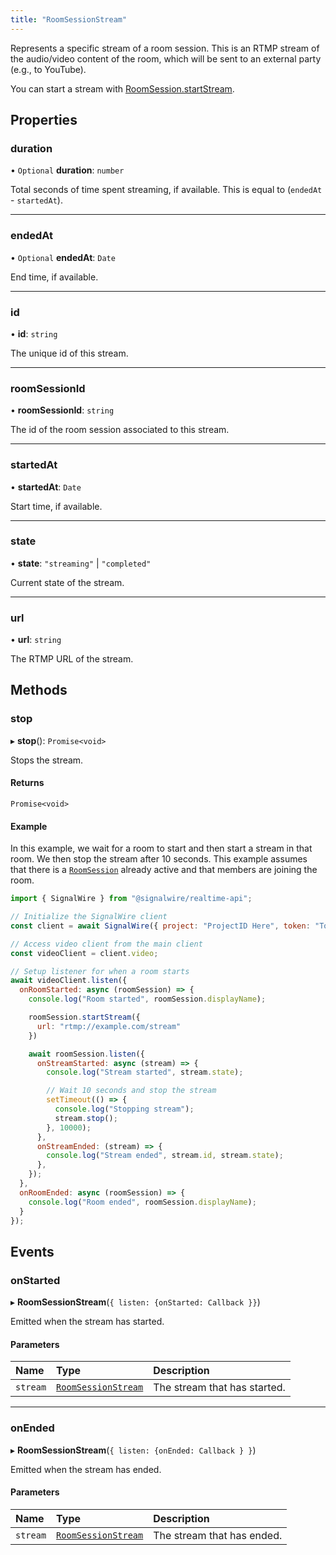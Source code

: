 ```yaml
---
title: "RoomSessionStream"
---
```


Represents a specific stream of a room session. This is an RTMP stream of the
audio/video content of the room, which will be sent to an external party (e.g.,
to YouTube).

You can start a stream with [RoomSession.startStream](./video-roomsession.mdx#startstream).

## **Properties**

### duration

• `Optional` **duration**: `number`

Total seconds of time spent streaming, if available. This is equal to (`endedAt` - `startedAt`).

---

### endedAt

• `Optional` **endedAt**: `Date`

End time, if available.

---

### id

• **id**: `string`

The unique id of this stream.

---

### roomSessionId

• **roomSessionId**: `string`

The id of the room session associated to this stream.

---

### startedAt

• **startedAt**: `Date`

Start time, if available.

---

### state

• **state**: `"streaming"` \| `"completed"`

Current state of the stream.

---

### url

• **url**: `string`

The RTMP URL of the stream.

## **Methods**

### stop

▸ **stop**(): `Promise<void>`

Stops the stream.

#### Returns

`Promise<void>`

#### Example

In this example, we wait for a room to start and then start
a stream in that room. We then stop the stream after 10 seconds.
This example assumes that there is a [`RoomSession`](./video-roomsession.mdx) already active and that members are joining the room.

```javascript
import { SignalWire } from "@signalwire/realtime-api";

// Initialize the SignalWire client
const client = await SignalWire({ project: "ProjectID Here", token: "Token Here" });

// Access video client from the main client
const videoClient = client.video;

// Setup listener for when a room starts
await videoClient.listen({
  onRoomStarted: async (roomSession) => {
    console.log("Room started", roomSession.displayName);

    roomSession.startStream({
      url: "rtmp://example.com/stream"
    })

    await roomSession.listen({
      onStreamStarted: async (stream) => {
        console.log("Stream started", stream.state);

        // Wait 10 seconds and stop the stream
        setTimeout(() => {
          console.log("Stopping stream");
          stream.stop();
        }, 10000);
      },
      onStreamEnded: (stream) => {
        console.log("Stream ended", stream.id, stream.state);
      },
    });
  },
  onRoomEnded: async (roomSession) => {
    console.log("Room ended", roomSession.displayName);
  }
});
```

## **Events**

### onStarted

▸ **RoomSessionStream**(`{ listen: {onStarted: Callback }}`)

Emitted when the stream has started.

#### Parameters

| Name     | Type                                                 | Description                  |
|:---------|:-----------------------------------------------------|:-----------------------------|
| `stream` | [`RoomSessionStream`](./video-roomsessionstream.mdx) | The stream that has started. |

---

### onEnded

▸ **RoomSessionStream**(`{ listen: {onEnded: Callback } }`)

Emitted when the stream has ended.

#### Parameters

| Name     | Type                                                 | Description                |
|:---------|:-----------------------------------------------------|:---------------------------|
| `stream` | [`RoomSessionStream`](./video-roomsessionstream.mdx) | The stream that has ended. |
